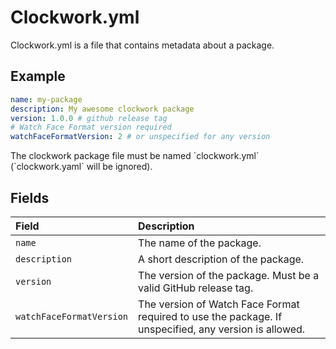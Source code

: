 
# Clockwork.yml

Clockwork.yml is a file that contains metadata about a package.

## Example

```yaml copy filename="clockwork.yml"
name: my-package
description: My awesome clockwork package
version: 1.0.0 # github release tag
# Watch Face Format version required
watchFaceFormatVersion: 2 # or unspecified for any version
```

<Callout type="warning">
  The clockwork package file must be named `clockwork.yml` (`clockwork.yaml`
  will be ignored).
</Callout>

## Fields

| Field                    | Description                                                                                           |
| :----------------------- | :---------------------------------------------------------------------------------------------------- |
| `name`                   | The name of the package.                                                                              |
| `description`            | A short description of the package.                                                                   |
| `version`                | The version of the package. Must be a valid GitHub release tag.                                       |
| `watchFaceFormatVersion` | The version of Watch Face Format required to use the package. If unspecified, any version is allowed. |
